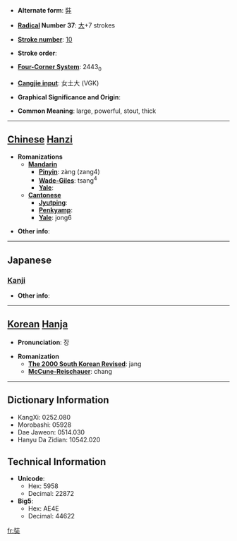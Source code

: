* '''Alternate form''': [[弉]]

* '''[[Wiktionary:Chinese radical index| Radical]] Number 37''': [[Wiktionary:Chinese radical index 大|大]]+7 strokes

* '''[[Wiktionary:Chinese total strokes index|Stroke number]]''': [[Wiktionary:Chinese total strokes index 10|10]]

* '''Stroke order''': 

* '''[[Wiktionary:Chinese four corner index|Four-Corner System]]''': 2443<sub>0</sub>

* '''[[Wiktionary:Chinese Cangjie index|Cangjie input]]''': 女土大 (VGK)

* '''Graphical Significance and Origin''': 

* '''Common Meaning''': large, powerful, stout, thick

----

== [[Chinese]] [[Hanzi]] ==

* '''Romanizations'''
** '''[[Mandarin]]'''
*** '''[[Pinyin]]''': zàng (zang4)
*** '''[[Wade-Giles]]''': tsang<sup>4</sup>
*** '''[[Yale]]''': 
** '''[[Cantonese]]'''
*** '''[[Jyutping]]''':
*** '''[[Penkyamp]]''': 
*** '''[[Yale]]''': jong6

* '''Other info''': 

----

==Japanese==
===[[Kanji]]===
{{kanji|on readings=[[じょう]] (jō), [[そう]] (sō), [[ぞう]] (zō)|kun readings=[[さかん]] (sakan)}}

* '''Other info''':  

----

== [[Korean]] [[Hanja]] ==

* '''Pronunciation''': 장

* '''Romanization'''
** '''[[The 2000 South Korean Revised Romanization|The 2000 South Korean Revised]]''': jang
** '''[[McCune-Reischauer]]''': chang

----

== Dictionary Information ==

* KangXi: 0252.080
* Morobashi: 05928
* Dae Jaweon: 0514.030
* Hanyu Da Zidian: 10542.020

== Technical Information ==

* '''Unicode''':
** Hex: 5958
** Decimal: 22872
* '''Big5''':
** Hex: AE4E
** Decimal: 44622

[[fr:奘]]